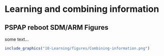 
# Learning and combining information 

## PSPAP reboot SDM/ARM Figures

some text...


```r
include_graphics("10-Learning/figures/Combining-information.png")
```


